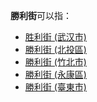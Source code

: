 '''勝利街'''可以指：
*[[胜利街_(武汉市)|胜利街 (武汉市)]]
*[[勝利街_(北投區)|勝利街 (北投區)]]
*[[勝利街_(竹北市)|勝利街 (竹北市)]]
*[[勝利街_(永康區)|勝利街 (永康區)]]
*[[勝利街_(臺東市)|勝利街 (臺東市)]]
{{Disambig|cat=三字地名消歧义}}